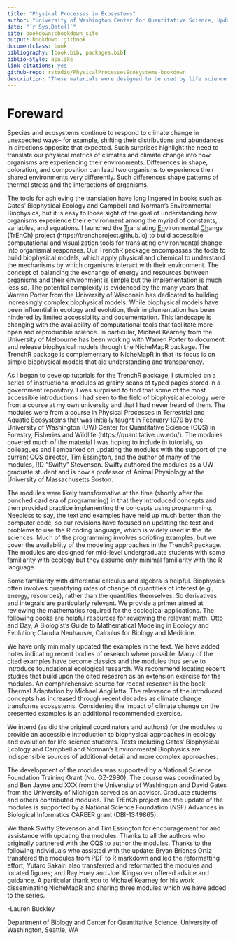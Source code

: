 ```yaml
--- 
title: "Physical Processes in Ecosystems"
author: "University of Washington Center for Quantitative Science, Updated by the TrEnCh Project"
date: "`r Sys.Date()`"
site: bookdown::bookdown_site
output: bookdown::gitbook
documentclass: book
bibliography: [book.bib, packages.bib]
biblio-style: apalike
link-citations: yes
github-repo: rstudio/PhysicalProcessesEcosystems-bookdown
description: "These materials were designed to be used by life science students to learn how to apply physics to investigate the function of ecosystems."
---
```


# Foreward {-}
Species and ecosystems continue to respond to climate change in unexpected ways-- for example, shifting their distributions and abundances in directions opposite that expected. Such surprises highlight the need to translate our physical metrics of climates and climate change into how organisms are experiencing their environments. Differences in shape, coloration, and composition can lead two organisms to experience their shared environments very differently.  Such differences shape patterns of thermal stress and the interactions of organisms.

The tools for achieving the translation have long lingered in books such as Gates' Biophysical Ecology and Campbell and Norman's Environmental Biophysics, but it is easy to loose sight of the goal of understanding how organisms experience their environment among the myriad of constants, variables, and equations.  I launched the <ins>Tr</ins>anslating <ins>En</ins>vironmental <ins>Ch</ins>ange (TrEnCh) project (https://trenchproject.github.io) to build accessible computational and visualization tools for translating environmental change into organismal responses. Our TrenchR package encompasses the tools to build biophysical models, which apply physical and chemical to understand the mechanisms by which organisms interact with their environment. The concept of balancing the exchange of energy and resources between organisms and their environment is simple but the implementation is much less so.  The potential complexity is evidenced by the many years that Warren Porter from the University of Wisconsin has dedicated to building increasingly complex biophysical models. While biophysical models have been influential in ecology and evolution, their implementation has been hindered by limited accessibility and documentation.  This landscape is changing with the availability of computational tools that facilitate more open and reproducible science. In particular, Michael Kearney from the University of Melbourne has been working with Warren Porter to document and release biophysical models through the NicheMapR package.  The TrenchR package is complementary to NicheMapR in that its focus is on simple biophysical models that aid understanding and transparency.

As I began to develop tutorials for the TrenchR package, I stumbled on a series of instructional modules as grainy scans of typed pages stored in a government repository. I was surprised to find that some of the most accessible introductions I had seen to the field of biophysical ecology were from a course at my own university and that I had never heard of them.  The modules were from a course in Physical Processes in Terrestrial and Aquatic Ecosystems that was initially taught in February 1979 by the University of Washington (UW) Center for Quantitative Science (CQS) in Forestry, Fisheries and Wildlife (https://quantitative.uw.edu/). The modules covered much of the material I was hoping to include in tutorials, so colleagues and I embarked on updating the modules with the support of the current CQS director, Tim Essington, and the author of many of the modules, RD "Swifty" Stevenson. Swifty authored the modules as a UW graduate student and is now a professor of Animal Physiology at the University of Massachusetts Boston. 

The modules were likely transformative at the time (shortly after the punched card era of programming) in that they introduced concepts and then provided practice implementing the concepts using programming. Needless to say, the text and examples have held up much better than the computer code, so our revisions have focused on updating the text and problems to use the R coding language, which is widely used in the life sciences. Much of the programming involves scripting examples, but we cover the availability of the modeling approaches in the TrenchR package. The modules are designed for mid-level undergraduate students with some familiarity with ecology but they assume only minimal familiarity with the R language. 

Some familiarity with differential calculus and algebra is helpful. Biophysics often involves quantifying rates of change of quantities of interest (e.g., energy, resources), rather than the quantities themselves. So derivatives and integrals are particularly relevant. We provide a primer aimed at reviewing the mathematics required for the ecological applications. The following books are helpful resources for reviewing the relevant math: Otto and Day, A Biologist's Guide to Mathematical Modeling in Ecology and Evolution; Claudia Neuhauser, Calculus for Biology and Medicine. 

We have only minimally updated the examples in the text.  We have added notes indicating recent bodies of research where possible. Many of the cited examples have become classics and the modules thus serve to introduce foundational ecological research.  We recommend locating recent studies that build upon the cited research as an extension exercise for the modules. An comphrehensive source for recent research is the book Thermal Adaptation by Michael Angilletta.  The relevance of the introduced concepts has increased through recent decades as climate change transforms ecosystems. Considering the impact of climate change on the presented examples is an additional recommended exercise.

We intend (as did the original coordinators and authors) for the modules to provide an accessible introduction to biophysical approaches in ecology and evolution for life science students. Texts including Gates' Biophysical Ecology and Campbell and Norman's Environmental Biophysics are indispensible sources of additional detail and more complex approaches.  

The development of the modules was supported by a National Science Foundation Training Grant (No. GZ-2980). The course was coordinated by and Ben Jayne and XXX from the University of Washington and David Gates from the University of Michigan served as an advisor. Graduate students and others contributed modules. The TrEnCh project and the update of the modules is supported by a National Science Foundation (NSF) Advances in Biological Informatics CAREER grant (DBI-1349865).

We thank Swifty Stevenson and Tim Essington for encouragement for and assistance with updating the modules. Thanks to all the authors who originally partnered with the CQS to author the modules. Thanks to the following individuals who assisted with the update: Bryan Briones Ortiz transfered the modules from PDF to R markdown and led the reformatting effort; Yutaro Sakairi also transferred and reformatted the modules and located figures; and Ray Huey and Joel Kingsolver offered advice and guidance. A particular thank you to Michael Kearney for his work disseminating NicheMapR and sharing three modules which we have added to the series.

-Lauren Buckley

Department of Biology and Center for Quantitative Science, 
University of Washington, Seattle, WA
